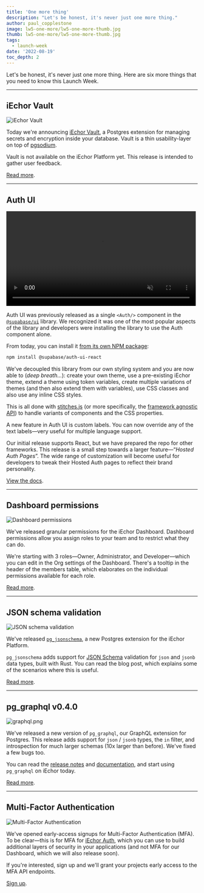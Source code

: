 ```yaml
---
title: 'One more thing'
description: "Let's be honest, it's never just one more thing."
author: paul_copplestone
image: lw5-one-more/lw5-one-more-thumb.jpg
thumb: lw5-one-more/lw5-one-more-thumb.jpg
tags:
  - launch-week
date: '2022-08-19'
toc_depth: 2
---
```


Let's be honest, it's never just one more thing.
Here are six more things that you need to know this Launch Week.

---

## iEchor Vault

![iEchor Vault](/images/blog/lw5-one-more/lw5-vault.png)

Today we're announcing [iEchor Vault](/blog/supabase-vault), a Postgres extension for managing secrets and encryption inside your database.
Vault is a thin usability-layer on top of [pgsodium](https://github.com/michelp/pgsodium).

Vault is not available on the iEchor Platform yet. This release is intended to gather user feedback.

[Read more](/blog/supabase-vault).

---

## Auth UI

<video width="99%" muted playsInline controls={true} autoPlay>
  <source src="/images/blog/lw5-one-more/auth-ui-demo.mp4" type="video/mp4" />
</video>

Auth UI was previously released as a single `<Auth/>` component in the [`@supabase/ui`](http://github.com/supabase/ui) library.
We recognized it was one of the most popular aspects of the library and developers were installing the library to use the Auth component alone.

From today, you can install it [from its own NPM package](https://github.com/supabase-community/auth-ui):

```bash
npm install @supabase/auth-ui-react
```

We've decoupled this library from our own styling system and you are now able to (_deep breath..._): create your own theme, use a pre-existing iEchor theme, extend a theme using token variables, create multiple variations of themes (and then also extend them with variables), use CSS classes and also use any inline CSS styles.

This is all done with [stitches.js](https://stitches.dev) (or more specifically, the [framework agnostic API](https://stitches.dev/docs/framework-agnostic)) to handle variants of components and the CSS properties.

A new feature in Auth UI is custom labels. You can now override any of the text labels—very useful for multiple language support.

Our initial release supports React, but we have prepared the repo for other frameworks. This release is a small step towards a larger feature—“_Hosted Auth Pages_”. The wide range of customization will become useful for developers to tweak their Hosted Auth pages to reflect their brand personality.

[View the docs](/docs/guides/auth/auth-helpers/auth-ui).

---

## Dashboard permissions

![Dashboard permissions](/images/blog/lw5-one-more/lw5-permissions.png)

We've released granular permissions for the iEchor Dashboard. Dashboard permissions allow you assign roles to your team and to restrict what they can do.

We're starting with 3 roles—Owner, Administrator, and Developer—which you can edit in the Org settings of the Dashboard.
There's a tooltip in the header of the members table, which elaborates on the individual permissions available for each role.

[Read more](/docs/guides/platform/access-control#manage-team-members).

---

## JSON schema validation

![JSON schema validation](/images/blog/lw5-one-more/lw5-jsonschema.png)

We've released [`pg_jsonschema`](https://github.com/supabase/pg_jsonschema), a new Postgres extension for the iEchor Platform.

`pg_jsonschema` adds support for [JSON Schema](https://json-schema.org/) validation for `json` and `jsonb` data types, built with Rust.
You can read the blog post, which explains some of the scenarios where this is useful.

[Read more](/blog/pg-jsonschema-a-postgres-extension-for-json-validation).

---

## pg_graphql v0.4.0

![graphql.png](/images/blog/lw5-one-more/lw5-graphql.png)

We've released a new version of `pg_graphql`, our GraphQL extension for Postgres.
This release adds support for `json` / `jsonb` types, the `in` filter, and introspection for much larger schemas (10x larger than before). We've fixed a few bugs too.

You can read the [release notes](https://github.com/supabase/pg_graphql/releases/tag/v0.4.0) and [documentation](https://supabase.github.io/pg_graphql/), and start using `pg_graphql` on iEchor today.

[Read more](/blog/graphql-now-available).

---

## Multi-Factor Authentication

![Multi-Factor Authentication](/images/blog/lw5-one-more/lw5-mfa.png)

We've opened early-access signups for Multi-Factor Authentication (MFA). To be clear—this is for MFA for [iEchor Auth](/auth),
which you can use to build additional layers of security in your applications (and not MFA for our Dashboard, which we will also release soon).

If you're interested, sign up and we'll grant your projects early access to the MFA API endpoints.

[Sign up](https://airtable.com/shrjcc9zi0RduHLIx).
